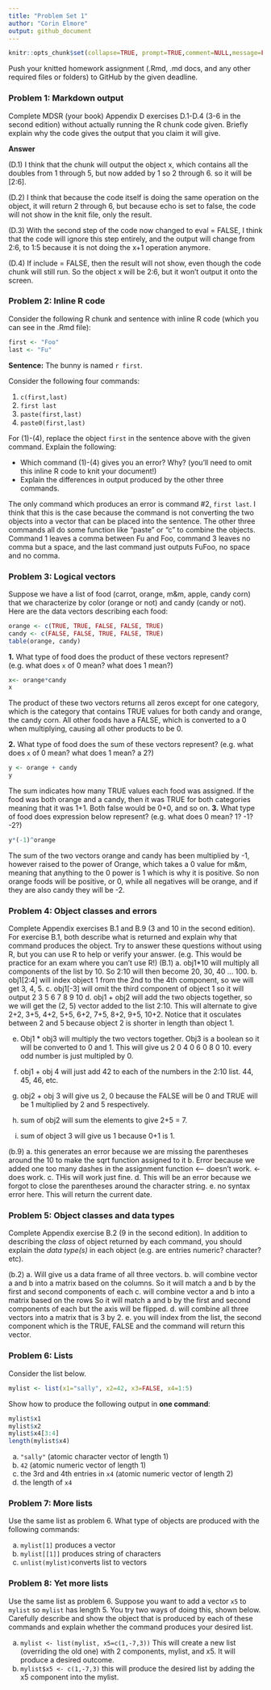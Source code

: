 ```yaml
---
title: "Problem Set 1"
author: "Corin Elmore" 
output: github_document
---
```


```r
knitr::opts_chunk$set(collapse=TRUE, prompt=TRUE,comment=NULL,message=FALSE, include=TRUE)
```

Push your knitted homework assignment (.Rmd, .md docs, and any other required files or folders) to GitHub by the given deadline. 

### Problem 1: Markdown output
Complete MDSR (your book) Appendix D exercises D.1-D.4 (3-6 in the second edition) without actually running the R chunk code given. Briefly explain why the code gives the output that you claim it will give. 

**Answer**

(D.1) I think that the chunk will output the object x, which contains all the doubles from 1 through 5, but now added by 1 so 2 through 6. so it will be [2:6]. 

(D.2) I think that because the code itself is doing the same operation on the object, it will return 2 through 6, but because echo is set to false, the code will not show in the knit file, only the result. \

(D.3) With the second step of the code now changed to eval = FALSE, I think that the code will ignore this step entirely, and the output will change from 2:6, to 1:5 because it is not doing the x+1 operation anymore. 

(D.4) If include = FALSE, then the result will not show, even though the code chunk will still run. So the object x will be 2:6, but it won't output it onto the screen. 



### Problem 2: Inline R code
Consider the following R chunk and sentence with inline R code (which you can see in the .Rmd file):
```r
first <- "Foo"
last <- "Fu"
```
**Sentence:** The bunny is named `r first`.

Consider the following four commands:

1. `c(first,last)`
2. `first last`
3. `paste(first,last)`
4. `paste0(first,last)`



For (1)-(4), replace the object `first` in the sentence above with the given command. Explain the following:

- Which command (1)-(4) gives you an error? Why? (you'll need to omit this inline R code to knit your document!)
- Explain the differences in output produced by the other three commands.  

The only command which produces an error is command #2, `first last`. I think that this is the case because the command is not converting the two objects into a vector that can be placed into the sentence. The other three commands all do some function like "paste" or "c" to combine the objects. Command 1 leaves a comma between Fu and Foo, command 3 leaves no comma but a space, and the last command just outputs FuFoo, no space and no comma. 

### Problem 3: Logical vectors 
Suppose we have a list of food (carrot, orange, m&m, apple, candy corn) that we characterize by color (orange or not) and candy (candy or not). Here are the data vectors describing each food: 
```r
orange <- c(TRUE, TRUE, FALSE, FALSE, TRUE)
candy <- c(FALSE, FALSE, TRUE, FALSE, TRUE)
table(orange, candy)
```


**1.** What type of food does the product of these vectors represent? (e.g. what does `x` of 0 mean? what does 1 mean?)
```r
x<- orange*candy
x
```
The product of these two vectors returns all zeros except for one category, which is the category that contains TRUE values for both candy and orange, the candy corn. All other foods have a FALSE, which is converted to a 0 when multiplying, causing all other products to be 0. 

**2.** What type of food does the sum of these vectors represent? (e.g. what does `x` of 0 mean? what does 1 mean? a 2?)
```r
y <- orange + candy
y
```
The sum indicates how many TRUE values each food was assigned. If the food was both orange and a candy, then it was TRUE for both categories meaning that it was 1+1. Both false would be 0+0, and so on. 
**3.** What type of food does expression below represent? (e.g. what does 0 mean? 1? -1? -2?)
```r
y*(-1)^orange
```
The sum of the two vectors orange and candy has been multiplied by -1, however raised to the power of Orange, which takes a 0 value for m&m, meaning that anything to the 0 power is 1 which is why it is positive. So non orange foods will be positive, or 0, while all negatives will be orange, and if they are also candy they will be -2. 

### Problem 4: Object classes and errors
Complete Appendix exercises B.1 and B.9 (3 and 10 in the second edition). For exercise B.1, both describe what is returned and explain why that command produces the object. Try to answer these questions without using R, but you can use R to help or verify your answer. (e.g. This would be practice for an exam where you can't use R!)
(B.1)
a. obj1*10 will multiply all components of the list by 10. So 2:10 will then become 20, 30, 40 ... 100. 
b. obj1[2:4] will index object 1 from the 2nd to the 4th component, so we will get 3, 4, 5. 
c. obj1[-3] will omit the third component of object 1 so it will output 2 3 5 6 7 8 9 10
d. obj1 + obj2 will add the two objects together, so we will get the (2, 5) vector added to the list 2:10. This will alternate to give 2+2, 3+5, 4+2, 5+5, 6+2, 7+5, 8+2, 9+5, 10+2. Notice that it osculates between 2 and 5 because object 2 is shorter in length than object 1. 

e. Obj1 * obj3 will multiply the two vectors together. Obj3 is a boolean so it will be converted to 0 and 1. This will give us 2 0 4 0 6 0 8 0 10. every odd number is just multipled by 0. 

f. obj1 + obj 4 will just add 42 to each of the numbers in the 2:10 list. 44, 45, 46, etc. 
g. obj2 + obj 3 will give us 2, 0 because the FALSE will be 0 and TRUE will be 1 multiplied by 2 and 5 respectively. 
h. sum of obj2 will sum the elements to give 2+5 = 7. 
i. sum of object 3 will give us 1 because 0+1 is 1. 

(b.9)
a. this generates an error because we are missing the parentheses around the 10 to make the sqrt function assigned to it 
b. Error because we added one too many dashes in the assignment function <-- doesn't work. <- does work. 
c. THis will work just fine. 
d. This will be an error because we forgot to close the parentheses around the character string. 
e. no syntax error here. This will return the current date. 

### Problem 5: Object classes and data types
Complete Appendix exercise B.2 (9 in the second edition). In addition to describing the *class* of object returned by each command, you should explain the *data type(s)* in each object (e.g. are entries numeric? character? etc).

(b.2) 
a. Will give us a data frame of all three vectors. 
b. will combine vector a and b into a matrix based on the columns. So it will match a and b by the first and second components of each
c. will combine vector a and b into a matrix based on the rows So it will match a and b by the first and second components of each but the axis will be flipped. 
d. will combine all three vectors into a matrix that is 3 by 2. 
e. you will index from the list, the second component which is the TRUE, FALSE and the command will return this vector. 

### Problem 6: Lists
Consider the list below.
```r
mylist <- list(x1="sally", x2=42, x3=FALSE, x4=1:5)
```
Show how to produce the following output in **one command**:

```r
mylist$x1
mylist$x2
mylist$x4[3:4]
length(mylist$x4)
```

a. `"sally"` (atomic character vector of length 1)
b. `42`  (atomic numeric vector of length 1)
c. the 3rd and 4th entries in `x4` (atomic numeric vector of length 2)
d. the length of `x4` 

### Problem 7: More lists
Use the same list as problem 6. What type of objects are produced with the following commands:

a. `mylist[1]` produces a vector
b. `mylist[[1]]` produces string of characters
c. `unlist(mylist)`converts list to vectors 

### Problem 8: Yet more lists
Use the same list as problem 6. Suppose you want to add a vector `x5` to `mylist` so `mylist` has length 5. You try two ways of doing this, shown below. Carefully describe and show the object that is produced by each of these commands and explain whether the command produces your desired list. 

a. `mylist <- list(mylist, x5=c(1,-7,3))` This will create a new list (overriding the old one) with 2 components, mylist, and x5. It will produce a desired outcome. 
b. `mylist$x5 <- c(1,-7,3)` this will produce the desired list by adding the x5 component into the mylist. 



